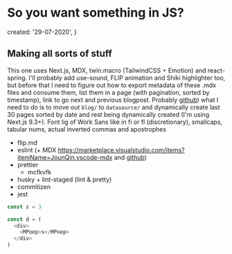 # So you want something in JS?

  created: '29-07-2020',
}

## Making all sorts of stuff

This one uses Next.js, MDX, twin.macro (TailwindCSS + Emotion) and react-spring. I'll probably add use-sound, FLIP animation and Shiki highlighter too, but before that I need to figure out how to export metadata of these .mdx files and consume them, list them in a page (with pagination, sorted by timestamp), link to go next and previous blogpost. Probably [github](https://github.com/mdx-js/eslint-mdx)) what I need to do is to move out `blog/` to `datasource/` and dynamically create last 30 pages sorted by date and rest being dynamically created (I'm using Next.js 9.3+). Font lig of Work Sans like in fi or fl (discretionary), smallcaps, tabular nums, actual inverted commas and apostrophes

- flip.md
- eslint (+ MDX https://marketplace.visualstudio.com/items?itemName=JounQin.vscode-mdx and [github](https://github.com/mdx-js/eslint-mdx))
- prettier
  - mcfkvfk
- husky + lint-staged (lint & pretty)
- commitizen
- jest

```js
const s = 3

const d = (
  <div>
    <MPoep>s</MPoep>
  </div>
)
```
